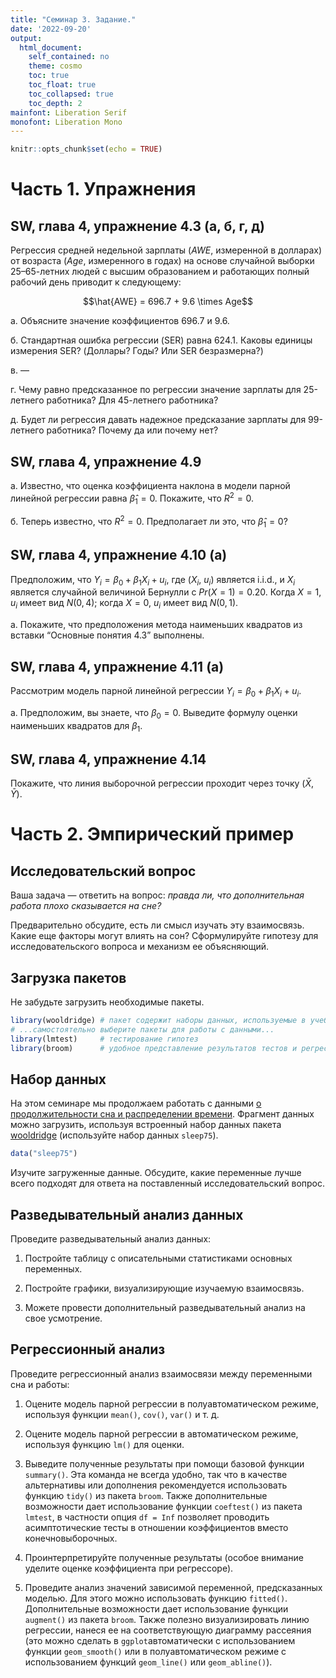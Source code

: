 ```yaml
---
title: "Семинар 3. Задание."
date: '2022-09-20'
output:  
  html_document:  
    self_contained: no  
    theme: cosmo
    toc: true
    toc_float: true
    toc_collapsed: true
    toc_depth: 2
mainfont: Liberation Serif
monofont: Liberation Mono
---
```



```r
knitr::opts_chunk$set(echo = TRUE)
```

# Часть 1. Упражнения

## SW, глава 4, упражнение 4.3 (а, б, г, д)
Регрессия средней недельной зарплаты ($AWE$, измеренной в долларах) от возраста ($Age$, измеренного в годах) на основе случайной выборки 25–65-летних людей с высшим образованием и работающих полный рабочий день приводит к следующему:

$$\hat{AWE} =  696.7 + 9.6 \times Age$$

а. Объясните значение коэффициентов 696.7 и 9.6.

б. Стандартная ошибка регрессии (SER) равна 624.1. Каковы единицы измерения SER? (Доллары? Годы? Или SER безразмерна?)

в. ---

г. Чему равно предсказанное по регрессии значение зарплаты для 25-летнего работника? Для 45-летнего работника?

д. Будет ли регрессия давать надежное предсказание зарплаты для 99-летнего работника? Почему да или почему нет?

## SW, глава 4, упражнение 4.9
а. Известно, что оценка коэффициента наклона в модели парной линейной регрессии равна $\hat \beta_1 = 0$. Покажите, что $R^2 = 0$.

б. Теперь известно, что $R^2 = 0$. Предполагает ли это, что $\hat \beta_1 = 0$?

## SW, глава 4, упражнение 4.10 (а)
Предположим, что $Y_i = \beta_0 + \beta_1 X_i + u_i$, где ($X_i$, $u_i$) является i.i.d., и $X_i$ является случайной величиной Бернулли с $Pr(X = 1) = 0.20$. Когда $X = 1$, $u_i$ имеет вид $N(0, 4)$; когда $X = 0$, $u_i$ имеет вид $N(0,1)$.

а. Покажите, что предположения метода наименьших квадратов из вставки "Основные понятия 4.3" выполнены.

## SW, глава 4, упражнение 4.11 (а)
Рассмотрим модель парной линейной регрессии $Y_i = \beta_0 + \beta_1 X_i + u_i$.

а. Предположим, вы знаете, что $\beta_0 = 0$. Выведите формулу оценки наименьших квадратов для $\beta_1$.

## SW, глава 4, упражнение 4.14
Покажите, что линия выборочной регрессии проходит через точку $(\bar X, \bar Y)$.


# Часть 2. Эмпирический пример

## Исследовательский вопрос
Ваша задача --- ответить на вопрос: *правда ли, что дополнительная работа плохо сказывается на сне?*

Предварительно обсудите, есть ли смысл изучать эту взаимосвязь. Какие еще факторы могут влиять на сон? Сформулируйте гипотезу для исследовательского вопроса и механизм ее объясняющий.

## Загрузка пакетов

Не забудьте загрузить необходимые пакеты.

```r
library(wooldridge) # пакет содержит наборы данных, используемые в учебнике Wooldridge
# ...самостоятельно выберите пакеты для работы с данными...
library(lmtest)     # тестирование гипотез
library(broom)      # удобное представление результатов тестов и регрессий
```

## Набор данных

На этом семинаре мы продолжаем работать с данными [о продолжительности сна и распределении времени](https://www.rdocumentation.org/packages/wooldridge/versions/1.4-2/topics/sleep75). Фрагмент данных можно загрузить, используя встроенный набор данных пакета [wooldridge](https://www.rdocumentation.org/packages/wooldridge/versions/1.4-2) (используйте набор данных `sleep75`).

```r
data("sleep75")
```

Изучите загруженные данные. Обсудите, какие переменные лучше всего подходят для ответа на поставленный исследовательский вопрос.

## Разведывательный анализ данных

Проведите разведывательный анализ данных: 

1. Постройте таблицу с описательными статистиками основных переменных.

2. Постройте графики, визуализирующие изучаемую взаимосвязь.

3. Можете провести дополнительный разведывательный анализ на свое усмотрение.

## Регрессионный анализ

Проведите регрессионный анализ взаимосвязи между переменными сна и работы: 

1. Оцените модель парной регрессии в полуавтоматическом режиме, используя функции `mean()`, `cov()`, `var()` и т. д. 
2. Оцените модель парной регрессии в автоматическом режиме, используя функцию `lm()` для оценки. 

3. Выведите полученные результаты при помощи базовой функции `summary()`. Эта команда не всегда удобно, так что в качестве альтернативы или дополнения рекомендуется использовать функцию `tidy()` из пакета `broom`. Также дополнительные возможности дает использование функции `coeftest()` из пакета `lmtest`, в частности опция `df = Inf` позволяет проводить асимптотические тесты в отношении коэффициентов вместо конечновыборочных. 

3. Проинтерпретируйте полученные результаты (особое внимание уделите оценке коэффициента при регрессоре).

4. Проведите анализ значений зависимой переменной, предсказанных моделью. Для этого можно использовать функцию `fitted()`. Дополнительные возможности дает использование функции `augment()` из пакета `broom`. Также полезно визуализировать линию регрессии, нанеся ее на соответствующую диаграмму рассеяния (это можно сделать в `ggplot`автоматически с использованием функции `geom_smooth()` или в полуавтоматическом режиме с использованием функций `geom_line()` или `geom_abline()`). 
